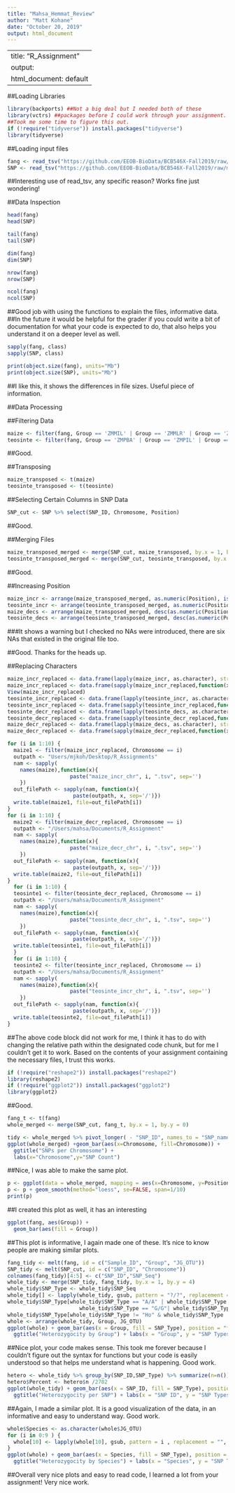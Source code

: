 ---
title: "Mahsa_Hemmat_Review"
author: "Matt Kohane"
date: "October 20, 2019"
output: html_document
---
---
title: "R_Assignment"
output:
  html_document: default
---



##Loading Libraries

```{r}
library(backports) ##Not a big deal but I needed both of these
library(vctrs) ##packages before I could work through your assignment.
##Took me some time to figure this out.
if (!require("tidyverse")) install.packages("tidyverse")
library(tidyverse)
```

##Loading input files

```{r}
fang <- read_tsv("https://github.com/EEOB-BioData/BCB546X-Fall2019/raw/master/assignments/UNIX_Assignment/fang_et_al_genotypes.txt")
SNP <- read_tsv("https://github.com/EEOB-BioData/BCB546X-Fall2019/raw/master/assignments/UNIX_Assignment/snp_position.txt")
```
##Interesting use of read_tsv, any specific reason?  Works fine just wondering!



##Data Inspection
```{r}
head(fang)
head(SNP)
```
```{r}
tail(fang)
tail(SNP)
```
```{r}
dim(fang)
dim(SNP)
```
```{r}
nrow(fang)
nrow(SNP)
```
```{r}
ncol(fang)
ncol(SNP)
```
##Good job with using the functions to explain the files, informative data.  
##In the future it would be helpful for the grader if you could write a bit of documentation for what your code is expected to do, that also helps you understand it on a deeper level as well.




```{r}
sapply(fang, class)
sapply(SNP, class)
```
```{r}
print(object.size(fang), units="Mb")
print(object.size(SNP), units="Mb")
```
##I like this, it shows the differences in file sizes. Useful piece of information.


##Data Processing

##Filtering Data
```{r}
maize <- filter(fang, Group == 'ZMMIL' | Group == 'ZMMLR' | Group == 'ZMMMR')
teosinte <- filter(fang, Group == 'ZMPBA' | Group == 'ZMPIL' | Group == 'ZMPJA')
```
##Good.



##Transposing
```{r}
maize_transposed <- t(maize)
teosinte_transposed <- t(teosinte)
```



##Selecting Certain Columns in SNP Data
```{r}
SNP_cut <- SNP %>% select(SNP_ID, Chromosome, Position)
```
##Good.


##Merging Files
```{r}
maize_transposed_merged <- merge(SNP_cut, maize_transposed, by.x = 1, by.y = 0 )
teosinte_transposed_merged <- merge(SNP_cut, teosinte_transposed, by.x = 1, by.y = 0)
```
##Good.


##Increasing Position
```{r}
maize_incr <- arrange(maize_transposed_merged, as.numeric(Position), is.na(Position))
teosinte_incr <- arrange(teosinte_transposed_merged, as.numeric(Position), is.na(Position))
maize_decs <- arrange(maize_transposed_merged, desc(as.numeric(Position)), is.na(Position))
teosinte_decs <- arrange(teosinte_transposed_merged, desc(as.numeric(Position)), is.na(Position))
```
###It shows a warning but I checked no NAs were introduced, there are six NAs that existed in the original file too.

##Good.  Thanks for the heads up.


##Replacing Characters
```{r}
maize_incr_replaced <- data.frame(lapply(maize_incr, as.character), stringsAsFactors=FALSE)
maize_incr_replaced <- data.frame(sapply(maize_incr_replaced,function(x) {x <- sub("?/?","?",x,fixed=TRUE)}))
View(maize_incr_replaced)
teosinte_incr_replaced <- data.frame(lapply(teosinte_incr, as.character), stringsAsFactors=FALSE)
teosinte_incr_replaced <- data.frame(sapply(teosinte_incr_replaced,function(x) {x <- sub("?/?","?",x,fixed=TRUE)}))
teosinte_decr_replaced <- data.frame(lapply(teosinte_decs, as.character), stringsAsFactors=FALSE)
teosinte_decr_replaced <- data.frame(sapply(teosinte_decr_replaced,function(x) {x <- sub("?/?","-",x,fixed=TRUE)}))
maize_decr_replaced <- data.frame(lapply(maize_decs, as.character), stringsAsFactors=FALSE)
maize_decr_replaced <- data.frame(sapply(maize_decr_replaced,function(x) {x <- sub("?/?","-",x,fixed=TRUE)}))
```

```{r}
for (i in 1:10) {
  maize1 <- filter(maize_incr_replaced, Chromosome == i)
  outpath <- "Users/mjkoh/Desktop/R_Assignments"
  nam <- sapply(
    names(maize),function(x){
                    paste("maize_incr_chr", i, ".tsv", sep='')
    })
  out_filePath <- sapply(nam, function(x){
                     paste(outpath, x, sep='/')})
  write.table(maize1, file=out_filePath[i])
}
for (i in 1:10) {
  maize2 <- filter(maize_decr_replaced, Chromosome == i)
  outpath <- "/Users/mahsa/Documents/R_Assignment"
  nam <- sapply(
    names(maize),function(x){
                    paste("maize_decr_chr", i, ".tsv", sep='')
    })
  out_filePath <- sapply(nam, function(x){
                     paste(outpath, x, sep='/')})
  write.table(maize2, file=out_filePath[i])
}
  for (i in 1:10) {
  teosinte1 <- filter(teosinte_decr_replaced, Chromosome == i)
  outpath <- "/Users/mahsa/Documents/R_Assignment"
  nam <- sapply(
    names(maize),function(x){
                    paste("teosinte_decr_chr", i, ".tsv", sep='')
    })
  out_filePath <- sapply(nam, function(x){
                     paste(outpath, x, sep='/')})
  write.table(teosinte1, file=out_filePath[i])
  }
  for (i in 1:10) {
  teosinte2 <- filter(teosinte_incr_replaced, Chromosome == i)
  outpath <- "/Users/mahsa/Documents/R_Assignment"
  nam <- sapply(
    names(maize),function(x){
                    paste("teosinte_incr_chr", i, ".tsv", sep='')
    })
  out_filePath <- sapply(nam, function(x){
                     paste(outpath, x, sep='/')})
  write.table(teosinte2, file=out_filePath[i])
}
```
##The above code block did not work for me, I think it has to do with changing the relative path within the designated code chunk, but for me I couldn't get it to work.  Based on the contents of your assignment containing the necessary files, I trust this works.




```{r}
if (!require("reshape2")) install.packages("reshape2")
library(reshape2)
if (!require("ggplot2")) install.packages("ggplot2")
library(ggplot2)
```
##Good.

```{r}
fang_t <- t(fang)
whole_merged <- merge(SNP_cut, fang_t, by.x = 1, by.y = 0)
```
```{r}
tidy <- whole_merged %>% pivot_longer( - "SNP_ID", names_to = "SNP_name", values_to = "SNP_Value")
ggplot(whole_merged) +geom_bar(aes(x=Chromosome, fill=Chromosome)) + 
  ggtitle("SNPs per Chromosome") + 
  labs(x="Chromosome",y="SNP Count")
```
##Nice, I was able to make the same plot.


```{r}
p <- ggplot(data = whole_merged, mapping = aes(x=Chromosome, y=Position)) + geom_point(size=1)
p <- p + geom_smooth(method="loess", se=FALSE, span=1/10)
print(p)
```
##I created this plot as well, it has an interesting 

```{r}
ggplot(fang, aes(Group)) +
  geom_bar(aes(fill = Group))
```
##This plot is informative, I again made one of these. It's nice to know people are making similar plots.





```{r}
fang_tidy <- melt(fang, id = c("Sample_ID", "Group", "JG_OTU"))
SNP_tidy <- melt(SNP_cut, id = c("SNP_ID", "Chromosome"))
colnames(fang_tidy)[4:5] <- c("SNP_ID","SNP_Seq")
whole_tidy <- merge(SNP_tidy, fang_tidy, by.x = 1, by.y = 4)
whole_tidy$SNP_Type <- whole_tidy$SNP_Seq
whole_tidy[] <- lapply(whole_tidy, gsub, pattern = "?/?", replacement = "NA", fixed = TRUE)
whole_tidy$SNP_Type[whole_tidy$SNP_Type == "A/A" | whole_tidy$SNP_Type == "T/T" |
                       whole_tidy$SNP_Type == "G/G"| whole_tidy$SNP_Type == "C/C"] <- "Ho"
whole_tidy$SNP_Type[whole_tidy$SNP_Type != "Ho" & whole_tidy$SNP_Type != "NA"] <- "Ht"
whole <- arrange(whole_tidy, Group, JG_OTU)
ggplot(whole) + geom_bar(aes(x = Group, fill = SNP_Type), position = "fill") +
  ggtitle("Heterozygocity by Group") + labs(x = "Group", y = "SNP Types")
```
##Nice plot, your code makes sense.  This took me forever because I couldn't figure out the syntax for functions but your code is easily understood so that helps me understand what is happening.  Good work.


```{r}
hetero <- whole_tidy %>% group_by(SNP_ID,SNP_Type) %>% summarize(n=n())
hetero$Percent <- hetero$n /2782
ggplot(whole_tidy) + geom_bar(aes(x = SNP_ID, fill = SNP_Type), position = "fill") +
  ggtitle("Heterozygocity per SNP") + labs(x = "SNP ID", y = "SNP Types")
```
##Again, I made a similar plot.  It is a good visualization of the data, in an informative and easy to understand way.  Good work.

```{r}
whole$Species <- as.character(whole$JG_OTU)
for (i in 0:9 ) {
  whole[10] <- lapply(whole[10], gsub, pattern = i , replacement = "", fixed = TRUE)
}
ggplot(whole) + geom_bar(aes(x = Species, fill = SNP_Type), position = "fill") +
  ggtitle("Heterozygocity by Species") + labs(x = "Species", y = "SNP Types")
```
##Overall very nice plots and easy to read code, I learned a lot from your assignment!  Very nice work.
